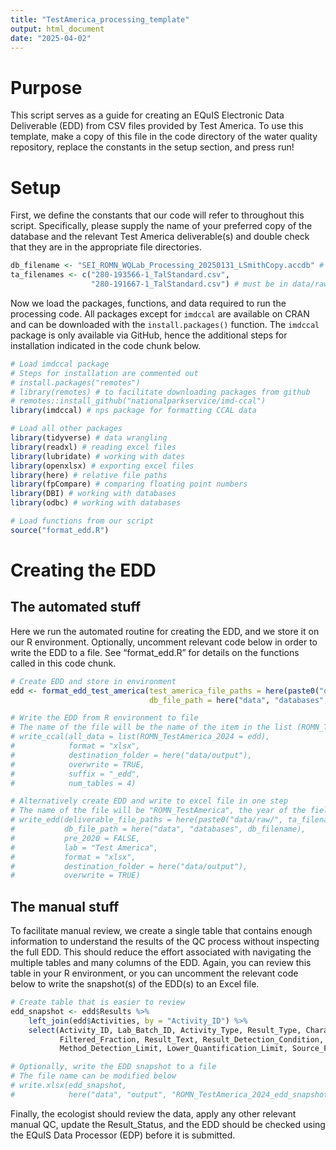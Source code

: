 ```yaml
---
title: "TestAmerica_processing_template"
output: html_document
date: "2025-04-02"
---
```


# Purpose

This script serves as a guide for creating an EQuIS Electronic Data Deliverable (EDD) from CSV files provided by Test America.
To use this template, make a copy of this file in the code directory of the water quality repository, replace the constants in the setup section, and press run!

# Setup

First, we define the constants that our code will refer to throughout this script.
Specifically, please supply the name of your preferred copy of the database and the relevant Test America deliverable(s) and double check that they are in the appropriate file directories.

```r
db_filename <- "SEI_ROMN_WQLab_Processing_20250131_LSmithCopy.accdb" # must be in data/databases
ta_filenames <- c("280-193566-1_TalStandard.csv",
                  "280-191667-1_TalStandard.csv") # must be in data/raw. Recommended to supply all CSVs from a given field season
```

Now we load the packages, functions, and data required to run the processing code.
All packages except for `imdccal` are available on CRAN and can be downloaded with the `install.packages()` function.
The `imdccal` package is only available via GitHub, hence the additional steps for installation indicated in the code chunk below.

```r
# Load imdccal package
# Steps for installation are commented out
# install.packages("remotes")
# library(remotes) # to facilitate downloading packages from github
# remotes::install_github("nationalparkservice/imd-ccal") 
library(imdccal) # nps package for formatting CCAL data

# Load all other packages
library(tidyverse) # data wrangling
library(readxl) # reading excel files
library(lubridate) # working with dates
library(openxlsx) # exporting excel files
library(here) # relative file paths
library(fpCompare) # comparing floating point numbers
library(DBI) # working with databases
library(odbc) # working with databases

# Load functions from our script
source("format_edd.R")
```

# Creating the EDD

## The automated stuff

Here we run the automated routine for creating the EDD, and we store it on our R environment.
Optionally, uncomment relevant code below in order to write the EDD to a file.
See "format_edd.R" for details on the functions called in this code chunk.

```r
# Create EDD and store in environment
edd <- format_edd_test_america(test_america_file_paths = here(paste0("data/raw/", ta_filenames)), 
                               db_file_path = here("data", "databases", db_filename))

# Write the EDD from R environment to file
# The name of the file will be the name of the item in the list (ROMN_TestAmerica_2024) and the suffix (_edd) pasted together
# write_ccal(all_data = list(ROMN_TestAmerica_2024 = edd),
#            format = "xlsx",
#            destination_folder = here("data/output"),
#            overwrite = TRUE,
#            suffix = "_edd",
#            num_tables = 4)

# Alternatively create EDD and write to excel file in one step
# The name of the file will be "ROMN_TestAmerica", the year of the field season in the deliverables, and "_edd" pasted together
# write_edd(deliverable_file_paths = here(paste0("data/raw/", ta_filenames)),
#           db_file_path = here("data", "databases", db_filename),
#           pre_2020 = FALSE,
#           lab = "Test America",
#           format = "xlsx",
#           destination_folder = here("data/output"),
#           overwrite = TRUE)
```

## The manual stuff

To facilitate manual review, we create a single table that contains enough information to understand the results of the QC process without inspecting the full EDD.
This should reduce the effort associated with navigating the multiple tables and many columns of the EDD.
Again, you can review this table in your R environment, or you can uncomment the relevant code below to write the snapshot(s) of the EDD(s) to an Excel file.

```r
# Create table that is easier to review
edd_snapshot <- edd$Results %>%
    left_join(edd$Activities, by = "Activity_ID") %>%
    select(Activity_ID, Lab_Batch_ID, Activity_Type, Result_Type, Characteristic_Name, 
           Filtered_Fraction, Result_Text, Result_Detection_Condition, Result_Qualifier, 
           Method_Detection_Limit, Lower_Quantification_Limit, Source_Flags, Result_Comment)

# Optionally, write the EDD snapshot to a file
# The file name can be modified below
# write.xlsx(edd_snapshot,
#            here("data", "output", "ROMN_TestAmerica_2024_edd_snapshot.xlsx"))
```

Finally, the ecologist should review the data, apply any other relevant manual QC, update the Result_Status, and the EDD should be checked using the EQuIS Data Processor (EDP) before it is submitted.
